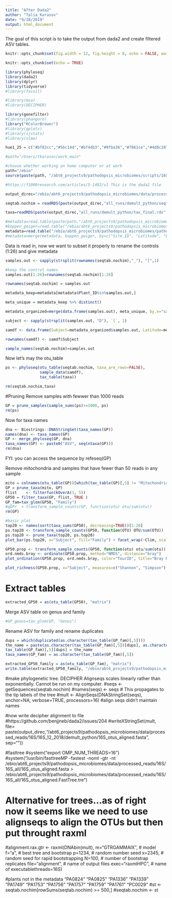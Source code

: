 ```yaml
---
title: "After Dada2"
author: "Talia_Karasov"
date: "9/18/2019"
output: html_document
---
```

The goal of this script is to take the output from dada2 and create filtered ASV tables.

```r
knitr::opts_chunk$set(fig.width = 12, fig.height = 8, echo = FALSE, warning = FALSE, message = FALSE, cache = TRUE)
```

```r
knitr::opts_chunk$set(echo = TRUE)

library(phyloseq)
library(dada2)
library(dplyr)
library(tidyverse)
#library(fossil)

#library(msa)
#library(DECIPHER)

library(genefilter)
#library(phangorn)
library("RColorBrewer")
#library(gplots)
#library(sjstats)
#library(nlme)

hue1_25 = c("#bf82cc","#5bc14d","#bf4db3","#9fba36","#7861ce","#4d8c28","#d83e76","#44c181","#d0452f","#4aadd6","#d6812c","#667fc7","#cbaa3b","#9c4769","#7dba6f","#dd809f","#3e8148","#c25d4d","#59c5b0","#de986d","#2f8a72","#91692e","#afb16c","#5f6c2b","#84892d")

```


```r
#path="/Users/tkarasov/work_main"

#choose whether working on home computer or at work
path="/ebio"
source(paste(path, "/abt6_projects9/pathodopsis_microbiomes/scripts/16S/amp_seq_functions.R", sep=""))

#https://f1000research.com/articles/5-1492/v1 This is the dada2 file

output_direc="/ebio/abt6_projects9/pathodopsis_microbiomes/data/processed_reads/16S/16S_all/"

seqtab.nochim = readRDS(paste(output_direc,"all_runs/demult_python/seqtab_final.rds", sep="/"))

taxa=readRDS(paste(output_direc,"all_runs/demult_python/tax_final.rds", sep="/"))

#metadata=read.table(paste(path,"/abt6_projects9/pathodopsis_microbiomes/pathodopsis_git/data/v1_22_5_merged.txt", sep=""), header=T, sep=",")
#koppen_geiger=read.table("/ebio/abt6_projects9/pathodopsis_microbiomes/pathodopsis_git/data/Pathodopsis_site_metadata_20190808_CZ_course2.txt", header=T, sep="\t")
metadata=read.table("/ebio/abt6_projects9/pathodopsis_microbiomes/pathodopsis_git/data/Pathodopsis_site_metadata_20190808_CZ_course2.txt", header=T, sep="\t")
#metadata=merge(metadata, koppen_geiger, by=c("Site.ID", "Latitude", "Longitude"))
```
Data is read in, now we want to subset it properly to rename the controls (1:26) and give metadata

```r
samples.out <- sapply(strsplit(rownames(seqtab.nochim),"_"), "[",1)

#keep the control names
samples.out[1:26]=rownames(seqtab.nochim)[1:26]

rownames(seqtab.nochim) = samples.out

metadata_keep=metadata[metadata$Plant_ID%in%samples.out,]

meta_unique = metadata_keep %>% distinct()

metadata_organized=merge(data.frame(samples.out), meta_unique, by.x="samples.out", by.y="Plant_ID", all.x=TRUE)

subject <- sapply(strsplit(samples.out, "D"), `[`, 1)

samdf <- data.frame(Subject=metadata_organized$samples.out, Latitude=metadata_organized$Latitude, Longitude=metadata_organized$Longitude, Altitude=metadata_organized$Altitude, hpa=metadata_organized$HpA_plant, TourID=metadata_organized$Tour_ID, Clim=metadata_organized$ClimateZ)

rownames(samdf) <- samdf$Subject

sample_names(seqtab.nochim)=samples.out
```
Now let's may the otu_table
```r
ps <- phyloseq(otu_table(seqtab.nochim, taxa_are_rows=FALSE), 
               sample_data(samdf), 
               tax_table(taxa))

rm(seqtab.nochim,taxa)
```

#Pruning
Remove samples with fewwer than 1000 reads
```r
GP = prune_samples(sample_sums(ps)>=1000, ps)
rm(ps)
```

Now for taxa names
```r
dna <- Biostrings::DNAStringSet(taxa_names(GP))
names(dna) <- taxa_names(GP)
GP <- merge_phyloseq(GP, dna)
taxa_names(GP) <- paste0("ASV", seq(ntaxa(GP)))
rm(dna)
```
FYI: you can access the sequence by refeseq(GP)

Remove mitochondria and samples that have fewer than 50 reads in any sample
```r
mito = colnames(otu_table(GP))[which(tax_table(GP)[,5] != "Mitochondria")]
GP = prune_taxa(mito, GP)
flist    <- filterfun(kOverA(1, 5))
GP50 = filter_taxa(GP, flist, TRUE )
GP_fam=tax_glom(GP50, "Family")
#qGPr  = transform_sample_counts(GP, function(otu) otu/sum(otu))
rm(GP)
```

```r
#basic plot
top20 <- names(sort(taxa_sums(GP50), decreasing=TRUE))[1:20]
ps.top20 <- transform_sample_counts(GP50, function(OTU) OTU/sum(OTU))
ps.top20 <- prune_taxa(top20, ps.top20)
plot_bar(ps.top20, x="Subject", fill="Family") + facet_wrap(~Clim, scales="free_x")

GP50.prop <- transform_sample_counts(GP50, function(otu) otu/sum(otu))
ord.nmds.bray <- ordinate(GP50.prop, method="NMDS", distance="bray")
plot_ordination(GP50.prop, ord.nmds.bray, color="TourID", title="Bray NMDS")

plot_richness(GP50.prop, x="Subject", measures=c("Shannon", "Simpson"), color="Clim")
```

# Extract tables

```r
extracted_GP50 = as(otu_table(GP50), "matrix")
```

Merge ASV table on genus and family 
```r
#GP_genus=tax_glom(GP, "Genus")
```

Rename ASV for family and rename duplicates
```r
dups = which(duplicated(as.character(tax_table(GP_fam)[,5])))
the_name = paste(as.character(tax_table(GP_fam)[,5])[dups], as.character(dups), sep="_")
tax_table(GP_fam)[,5][dups] = the_name
taxa_names(GP_fam) = as.character(tax_table(GP_fam)[,5])

extracted_GP50_family = as(otu_table(GP_fam), "matrix")
write.table(extracted_GP50_family, "/ebio/abt6_projects9/pathodopsis_microbiomes/data/processed_reads/16S/16S_all/all_runs/demult_python/sixteenS_family5.csv", sep=",", col.names = T, row.names=T, quote = F)
```




#make phylogenetic tree. DECIPHER Alignseqs scales linearly rather than exponentially. Cannot be run on my computer. 
#seqs <- getSequences(seqtab.nochim)
#names(seqs) <- seqs # This propagates to the tip labels of the tree
#mult <- AlignSeqs(DNAStringSet(seqs), anchor=NA, verbose=TRUE, processors=16)
#align seqs didn't maintain names

#now write decipher alignment to file 
#https://github.com/benjjneb/dada2/issues/204
#writeXStringSet(mult, file= paste(output_direc,"/abt6_projects9/pathodopsis_microbiomes/data/processed_reads/16S/16S_12_2018/demult_python/16S_otus_aligned.fasta", sep=""))

#fasttree
#system("export OMP_NUM_THREADS=16")
#system("/usr/bin/fasttreeMP -fastest -noml -gtr -nt /ebio/abt6_projects9/pathodopsis_microbiomes/data/processed_reads/16S/16S_all/16S_otus_aligned.fasta > /ebio/abt6_projects9/pathodopsis_microbiomes/data/processed_reads/16S/16S_all/16S_otus_aligned.FastTree.tre")

# Alternative for trees...as of right now it seems like we need to use alignseqs to align the OTUs but then put throught raxml
#alignment.rax.gtr <- raxml(DNAbin(mult), m="GTRGAMMAIX", # model f="a", # best tree and bootstrap p=1234, # random number seed x=2345, # random seed for rapid bootstrapping N=100, # number of bootstrap replicates file="alignment", # name of output files exec="raxmlHPC", # name of executablethreads=16S)

#plants not in the metadata  "PA0824" "PA0825" "PA1336" "PA1339" "PA1749" "PA1753" "PA1756" "PA1757" "PA1759" "PA1761" "PC0029"
#st <- seqtab.nochim[rowSums(seqtab.nochim) >= 500,]
#seqtab.nochim <- st

